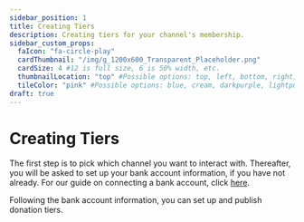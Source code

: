 ```yaml
---
sidebar_position: 1
title: Creating Tiers
description: Creating tiers for your channel's membership.
sidebar_custom_props:
  faIcon: "fa-circle-play"
  cardThumbnail: "/img/g_1200x600_Transparent_Placeholder.png"
  cardSize: 4 #12 is full size, 6 is 50% width, etc.
  thumbnailLocation: "top" #Possible options: top, left, bottom, right, none
  tileColor: "pink" #Possible options: blue, cream, darkpurple, lightpurple, mauve, orange, pink, none
draft: true
---
```


# Creating Tiers

The first step is to pick which channel you want to interact with. Thereafter, you will be asked to set up your bank account information, if you have not already. For our guide on connecting a bank account, click [here](https://help.odysee.tv/category-basics/bankaccount).

Following the bank account information, you can set up and publish donation tiers.
